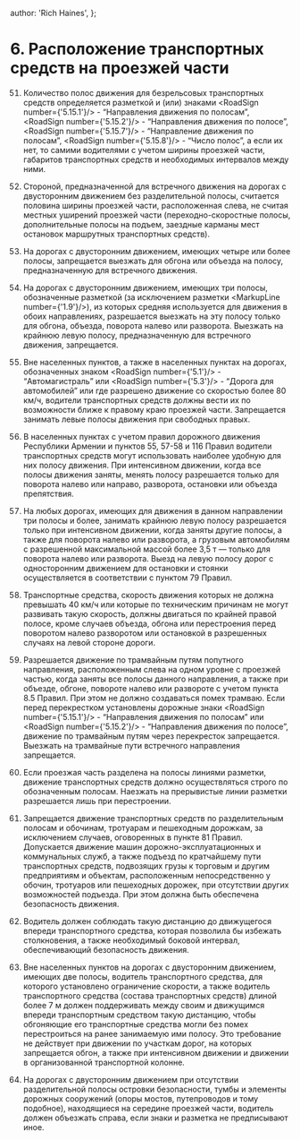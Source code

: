 
  author: 'Rich Haines',
};

# 6. Расположение транспортных средств на проезжей части

51. Количество полос движения для безрельсовых транспортных средств определяется разметкой и (или) знаками <RoadSign number={'5.15.1'}/> - “Направления движения по полосам”, <RoadSign number={'5.15.2'}/> - “Направления движения по полосе”, <RoadSign number={'5.15.7'}/> - “Направление движения по полосам”, <RoadSign number={'5.15.8'}/> - “Число полос”, а если их нет, то самими водителями с учетом ширины проезжей части, габаритов транспортных средств и необходимых интервалов между ними.

52. Стороной, предназначенной для встречного движения на дорогах с двусторонним движением без разделительной полосы, считается половина ширины проезжей части, расположенная слева, не считая местных уширений проезжей части (переходно-скоростные полосы, дополнительные полосы на подъем, заездные карманы мест остановок маршрутных транспортных средств).

53. На дорогах с двусторонним движением, имеющих четыре или более полосы, запрещается выезжать для обгона или объезда на полосу, предназначенную для встречного движения.

54. На дорогах с двусторонним движением, имеющих три полосы, обозначенные разметкой (за исключением разметки <MarkupLine number={'1.9'}/>), из которых средняя используется для движения в обоих направлениях, разрешается выезжать на эту полосу только для обгона, объезда, поворота налево или разворота. Выезжать на крайнюю левую полосу, предназначенную для встречного движения, запрещается.

55. Вне населенных пунктов, а также в населенных пунктах на дорогах, обозначенных знаком <RoadSign number={'5.1'}/> - “Автомагистраль” или <RoadSign number={'5.3'}/> - “Дорога для автомобилей” или где разрешено движение со скоростью более 80 км/ч, водители транспортных средств должны вести их по возможности ближе к правому краю проезжей части. Запрещается занимать левые полосы движения при свободных правых.

56. В населенных пунктах с учетом правил дорожного движения Республики Армении и пунктов 55, 57-58 и 116 Правил водители транспортных средств могут использовать наиболее удобную для них полосу движения. При интенсивном движении, когда все полосы движения заняты, менять полосу разрешается только для поворота налево или направо, разворота, остановки или объезда препятствия.

57. На любых дорогах, имеющих для движения в данном направлении три полосы и более, занимать крайнюю левую полосу разрешается только при интенсивном движении, когда заняты другие полосы, а также для поворота налево или разворота, а грузовым автомобилям с разрешенной максимальной массой более 3,5 т — только для поворота налево или разворота. Выезд на левую полосу дорог с односторонним движением для остановки и стоянки осуществляется в соответствии с пунктом 79 Правил.

58. Транспортные средства, скорость движения которых не должна превышать 40 км/ч или которые по техническим причинам не могут развивать такую скорость, должны двигаться по крайней правой полосе, кроме случаев объезда, обгона или перестроения перед поворотом налево разворотом или остановкой в разрешенных случаях на левой стороне дороги.

59. Разрешается движение по трамвайным путям попутного направления, расположенным слева на одном уровне с проезжей частью, когда заняты все полосы данного направления, а также при объезде, обгоне, повороте налево или развороте с учетом пункта 8.5 Правил. При этом не должно создаваться помех трамваю. Если перед перекрестком установлены дорожные знаки <RoadSign number={'5.15.1'}/> - “Направления движения по полосам” или <RoadSign number={'5.15.2'}/> - “Направления движения по полосе”, движение по трамвайным путям через перекресток запрещается. Выезжать на трамвайные пути встречного направления запрещается.

60. Если проезжая часть разделена на полосы линиями разметки, движение транспортных средств должно осуществляться строго по обозначенным полосам. Наезжать на прерывистые линии разметки разрешается лишь при перестроении.

61. Запрещается движение транспортных средств по разделительным полосам и обочинам, тротуарам и пешеходным дорожкам, за исключением случаев, оговоренных в пункте 81 Правил. Допускается движение машин дорожно-эксплуатационных и коммунальных служб, а также подъезд по кратчайшему пути транспортных средств, подвозящих грузы к торговым и другим предприятиям и объектам, расположенным непосредственно у обочин, тротуаров или пешеходных дорожек, при отсутствии других возможностей подъезда. При этом должна быть обеспечена безопасность движения.

62. Водитель должен соблюдать такую дистанцию до движущегося впереди транспортного средства, которая позволила бы избежать столкновения, а также необходимый боковой интервал, обеспечивающий безопасность движения.

63. Вне населенных пунктов на дорогах с двусторонним движением, имеющих две полосы, водитель транспортного средства, для которого установлено ограничение скорости, а также водитель транспортного средства (состава транспортных средств) длиной более 7 м должен поддерживать между своим и движущимся впереди транспортным средством такую дистанцию, чтобы обгоняющие его транспортные средства могли без помех перестроиться на ранее занимаемую ими полосу. Это требование не действует при движении по участкам дорог, на которых запрещается обгон, а также при интенсивном движении и движении в организованной транспортной колонне.

64. На дорогах с двусторонним движением при отсутствии разделительной полосы островки безопасности, тумбы и элементы дорожных сооружений (опоры мостов, путепроводов и тому подобное), находящиеся на середине проезжей части, водитель должен объезжать справа, если знаки и разметка не предписывают иное.

